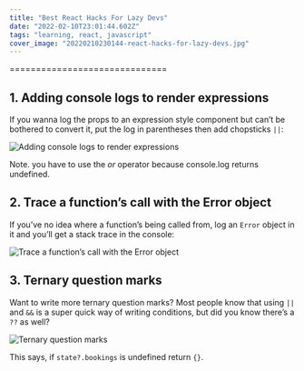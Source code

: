 ```yaml
---
title: "Best React Hacks For Lazy Devs"
date: "2022-02-10T23:01:44.602Z"
tags: "learning, react, javascript"
cover_image: "20220210230144-react-hacks-for-lazy-devs.jpg"
---
```


==============================

## 1. Adding console logs to render expressions

If you wanna log the props to an expression style component but can’t be bothered to convert it, put the log in parentheses then add chopsticks `||`:

<img
  src="/images/20220210230144-1.png"
  alt="Adding console logs to render expressions"
/>

Note. you have to use the _or_ operator because console.log returns undefined.

## 2. Trace a function’s call with the Error object

If you’ve no idea where a function’s being called from, log an `Error` object in it and you’ll get a stack trace in the console:

<img
  src="/images/20220210230144-2.png"
  alt="Trace a function’s call with the Error object"
/>

## 3. Ternary question marks

Want to write more ternary question marks? Most people know that using `||` and `&&` is a super quick way of writing conditions, but did you know there’s a `??` as well?

<img src="/images/20220210230144-3.png" alt="Ternary question marks" />

This says, if `state?.bookings` is undefined return `{}`.
